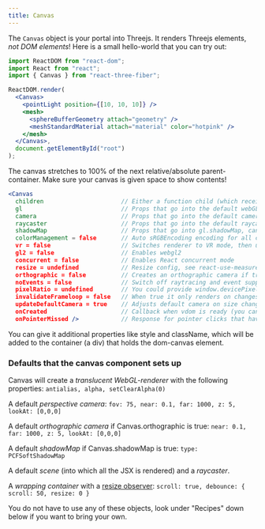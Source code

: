```yaml
---
title: Canvas
---
```


The `Canvas` object is your portal into Threejs. It renders Threejs elements, _not DOM elements_! Here is a small hello-world that you can try out:

```jsx
import ReactDOM from "react-dom";
import React from "react";
import { Canvas } from "react-three-fiber";

ReactDOM.render(
  <Canvas>
    <pointLight position={[10, 10, 10]} />
    <mesh>
      <sphereBufferGeometry attach="geometry" />
      <meshStandardMaterial attach="material" color="hotpink" />
    </mesh>
  </Canvas>,
  document.getElementById("root")
);
```

The canvas stretches to 100% of the next relative/absolute parent-container. Make sure your canvas is given space to show contents!

```jsx
<Canvas
  children                      // Either a function child (which receives state) or regular children
  gl                            // Props that go into the default webGL-renderer
  camera                        // Props that go into the default camera
  raycaster                     // Props that go into the default raycaster
  shadowMap                     // Props that go into gl.shadowMap, can also be set true for PCFsoft
  colorManagement = false       // Auto sRGBEncoding encoding for all colors and textures + ACESFilmic
  vr = false                    // Switches renderer to VR mode, then uses gl.setAnimationLoop
  gl2 = false                   // Enables webgl2
  concurrent = false            // Enables React concurrent mode
  resize = undefined            // Resize config, see react-use-measure's options
  orthographic = false          // Creates an orthographic camera if true
  noEvents = false              // Switch off raytracing and event support
  pixelRatio = undefined        // You could provide window.devicePixelRatio if you like
  invalidateFrameloop = false   // When true it only renders on changes, when false it's a game loop
  updateDefaultCamera = true    // Adjusts default camera on size changes
  onCreated                     // Callback when vdom is ready (you can block first render via promise)
  onPointerMissed />            // Response for pointer clicks that have missed a target
```

You can give it additional properties like style and className, which will be added to the container (a div) that holds the dom-canvas element.

### Defaults that the canvas component sets up

Canvas will create a _translucent WebGL-renderer_ with the following properties: `antialias, alpha, setClearAlpha(0)`

A default _perspective camera_: `fov: 75, near: 0.1, far: 1000, z: 5, lookAt: [0,0,0]`

A default _orthographic camera_ if Canvas.orthographic is true: `near: 0.1, far: 1000, z: 5, lookAt: [0,0,0]`

A default _shadowMap_ if Canvas.shadowMap is true: `type: PCFSoftShadowMap`

A default _scene_ (into which all the JSX is rendered) and a _raycaster_.

A _wrapping container_ with a [resize observer](https://github.com/react-spring/react-use-measure): `scroll: true, debounce: { scroll: 50, resize: 0 }`

You do not have to use any of these objects, look under "Recipes" down below if you want to bring your own.
